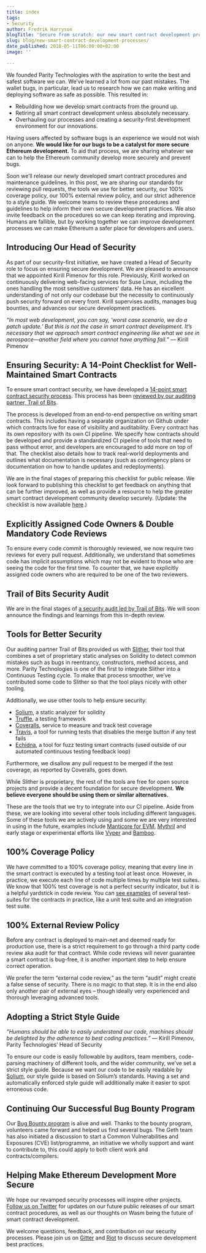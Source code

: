 ```yaml
---
title: index
tags:
- Security
author: Fredrik Harryson
blogTitle: 'Secure from scratch: our new smart contract development processes'
slug: blog/new-smart-contract-development-processes/
date_published: 2018-05-11T06:00:00+02:00
image: ''

---
```

We founded Parity Technologies with the aspiration to write the best and safest software we can. We’ve learned a lot from our past mistakes. The wallet bugs, in particular, lead us to research how we can make writing and deploying software as safe as possible. This resulted in:

* Rebuilding how we develop smart contracts from the ground up.
* Retiring all smart contract development unless absolutely necessary.
* Overhauling our processes and creating a security-first development environment for our innovations.

Having users affected by software bugs is an experience we would not wish on anyone. **We would like for our bugs to be a catalyst for more secure Ethereum development.** To aid that process, we are sharing whatever we can to help the Ethereum community develop more securely and prevent bugs.

Soon we’ll release our newly developed smart contract procedures and maintenance guidelines. In this post, we are sharing our standards for reviewing pull requests, the tools we use for better security, our 100% coverage policy, our 100% external review policy, and our strict adherence to a style guide. We welcome teams to review these procedures and guidelines to help inform their own secure development practices. We also invite feedback on the procedures so we can keep iterating and improving. Humans are fallible, but by working together we can improve development processes we can make Ethereum a safer place for developers and users.

## Introducing Our Head of Security

As part of our security-first initiative, we have created a Head of Security role to focus on ensuring secure development. We are pleased to announce that we appointed Kirill Pimenov for this role. Previously, Kirill worked on continuously delivering web-facing services for Suse Linux, including the ones handling the most sensitive customers’ data. He has an excellent understanding of not only our codebase but the necessity to continuously push security forward on every front. Kirill supervises audits, manages bug bounties, and advances our secure development practices.

_“In most web development, you can say, ‘worst case scenario, we do a patch update.’ But this is not the case in smart contract development. It’s necessary that we approach smart contract engineering like what we see in aerospace—another field where you cannot have anything fail.”_ — Kirill Pimenov

## Ensuring Security: A 14-Point Checklist for Well-Maintained Smart Contracts

To ensure smart contract security, we have developed a [14-point smart contract security process](https://www.parity.io/paritys-checklist-for-secure-smart-contract-development/). This process has been [reviewed by our auditing partner, Trail of Bits](https://paritytech.io/parity-technologies-appoints-trail-of-bits-to-lead-security-review/).

The process is developed from an end-to-end perspective on writing smart contracts. This includes having a separate organization on Github under which contracts live for ease of visibility and auditability. Every contract has its own repository with its own CI pipeline. We specify how contracts should be developed and provide a standardized CI pipeline of tools that need to pass without error, and developers are encouraged to add more on top of that. The checklist also details how to track real-world deployments and outlines what documentation is necessary (such as contingency plans or documentation on how to handle updates and redeployments).

We are in the final stages of preparing this checklist for public release. We look forward to publishing this checklist to get feedback on anything that can be further improved, as well as provide a resource to help the greater smart contract development community develop securely. (Update: the checklist is now available [here](https://www.parity.io/paritys-checklist-for-secure-smart-contract-development/).)

## Explicitly Assigned Code Owners & Double Mandatory Code Reviews

To ensure every code commit is thoroughly reviewed, we now require two reviews for every pull request. Additionally, we understand that sometimes code has implicit assumptions which may not be evident to those who are seeing the code for the first time. To counter that, we have explicitly assigned code owners who are required to be one of the two reviewers.

## Trail of Bits Security Audit

We are in the final stages of [a security audit led by Trail of Bits](https://paritytech.io/parity-technologies-appoints-trail-of-bits-to-lead-security-review/). We will soon announce the findings and learnings from this in-depth review.

## Tools for Better Security

Our auditing partner Trail of Bits provided us with [Slither](https://blog.trailofbits.com/2018/03/23/use-our-suite-of-ethereum-security-tools/), their tool that combines a set of proprietary static analyses on Solidity to detect common mistakes such as bugs in reentrancy, constructors, method access, and more. Parity Technologies is one of the first to integrate Slither into a Continuous Testing cycle. To make that process smoother, we’ve contributed some code to Slither so that the tool plays nicely with other tooling.

Additionally, we use other tools to help ensure security:

* [Solium](https://www.getsolium.com/), a static analyzer for solidity
* [Truffle](http://truffleframework.com/), a testing framework
* [Coveralls](https://coveralls.io/), service to measure and track test coverage
* [Travis](https://travis-ci.org/), a tool for running tests that disables the merge button if any test fails
* [Echidna](https://github.com/trailofbits/echidna/), a tool for fuzz testing smart contracts (used outside of our automated continuous testing feedback loop)

Furthermore, we disallow any pull request to be merged if the test coverage, as reported by Coveralls, goes down.

While Slither is proprietary, the rest of the tools are free for open source projects and provide a decent foundation for secure development. **We believe everyone should be using them or similar alternatives.**

These are the tools that we try to integrate into our CI pipeline. Aside from these, we are looking into several other tools including different languages. Some of these tools we are actively using and some we are very interested in using in the future, examples include [Manticore for EVM](https://github.com/trailofbits/manticore), [Mythril](https://github.com/ConsenSys/mythril) and early stage or experimental efforts like [Vyper](https://github.com/ethereum/vyper) and [Bamboo](https://github.com/pirapira/bamboo).

## 100% Coverage Policy

We have committed to a 100% coverage policy, meaning that every line in the smart contract is executed by a testing tool at least once. However, in practice, we execute each line of code multiple times by multiple test suites. We know that 100% test coverage is not a perfect security indicator, but it is a helpful yardstick in code review. You can [see examples](https://github.com/paritytech/parity-bridge) of several test-suites for the contracts in practice, like a unit test suite and an integration test suite.

## 100% External Review Policy

Before any contract is deployed to main-net and deemed ready for production use, there is a strict requirement to go through a third party code review aka audit for that contract. While code reviews will never guarantee a smart contract is bug-free, it is another important step to help ensure correct operation.

We prefer the term “external code review,” as the term “audit” might create a false sense of security. There is no magic to that step. It is in the end also only another pair of external eyes – though ideally very experienced and thorough leveraging advanced tools.

## Adopting a Strict Style Guide

_“Humans should be able to easily understand our code, machines should be delighted by the adherence to best coding practices.”_ — Kirill Pimenov, Parity Technologies’ Head of Security

To ensure our code is easily followable by auditors, team members, code-parsing machinery of different tools, and the wider community, we’ve set a strict style guide. Because we want our code to be easily readable by [Solium](https://www.getsolium.com/), our style guide is based on Solium’s standards. Having a set and automatically enforced style guide will additionally make it easier to spot erroneous code.

## Continuing Our Successful Bug Bounty Program

Our [Bug Bounty program](https://paritytech.io/bug-bounty/) is alive and well. Thanks to the bounty program, volunteers came forward and helped us find several bugs. The Geth team has also initiated a discussion to start a Common Vulnerabilities and Exposures (CVE) list/programme, an initiative we wholly support and want to contribute to, this could apply to both client work and contracts/compilers.

## Helping Make Ethereum Development More Secure

We hope our revamped security processes will inspire other projects. [Follow us on Twitter](https://twitter.com/ParityTech) for updates on our future public releases of our smart contract procedures, as well as our thoughts on Wasm being the future of smart contract development.

We welcome questions, feedback, and contribution on our security processes. Please join us on [Gitter](https://gitter.im/paritytech/parity) and [Riot](https://riot.im/app/#/room/#watercooler:matrix.parity.io) to discuss secure development best practices.